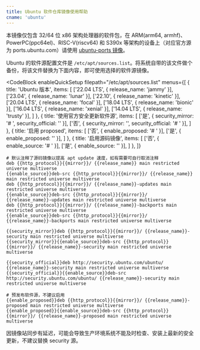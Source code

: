 ```yaml
---
title: Ubuntu 软件仓库镜像使用帮助
cname: 'ubuntu'
---
```


本镜像仅包含 32/64 位 x86 架构处理器的软件包，在 ARM(arm64, armhf)、PowerPC(ppc64el)、RISC-V(riscv64) 和 S390x 等架构的设备上（对应官方源为 ports.ubuntu.com）请使用 [ubuntu-ports 镜像](/ubuntu-ports/)。

Ubuntu 的软件源配置文件是 `/etc/apt/sources.list`。将系统自带的该文件做个备份，将该文件替换为下面内容，即可使用选择的软件源镜像。

<CodeBlock
  enableQuickSetup
  filepath="/etc/apt/sources.list"
  menus={[
    {
      title: 'Ubuntu 版本',
      items: [
        ['22.04 LTS', { release_name: 'jammy' }],
        ['23.04', { release_name: 'lunar' }],
        ['22.10', { release_name: 'kinetic' }],
        ['20.04 LTS', { release_name: 'focal' }],
        ['18.04 LTS', { release_name: 'bionic' }],
        ['16.04 LTS', { release_name: 'xenial' }],
        ['14.04 LTS', { release_name: 'trusty' }],
      ]
    },
    {
      title: '使用官方安全更新软件源',
      items: [
        ['是', { security_mirror: '# ', security_official: '' }],
        ['否', { security_mirror: '', security_official: '# ' }],
      ]
    },
    {
      title: '启用 proposed',
      items: [
        ['否', { enable_proposed: '# ' }],
        ['是', { enable_proposed: '' }],
      ]
    },
    {
      title: '启用源码镜像',
      items: [
        ['否', { enable_source: '# ' }],
        ['是', { enable_source: '' }],
      ]
    },
  ]}
>

```properties
# 默认注释了源码镜像以提高 apt update 速度，如有需要可自行取消注释
deb {{http_protocol}}{{mirror}}/ {{release_name}} main restricted universe multiverse
{{enable_source}}deb-src {{http_protocol}}{{mirror}}/ {{release_name}} main restricted universe multiverse
deb {{http_protocol}}{{mirror}}/ {{release_name}}-updates main restricted universe multiverse
{{enable_source}}deb-src {{http_protocol}}{{mirror}}/ {{release_name}}-updates main restricted universe multiverse
deb {{http_protocol}}{{mirror}}/ {{release_name}}-backports main restricted universe multiverse
{{enable_source}}deb-src {{http_protocol}}{{mirror}}/ {{release_name}}-backports main restricted universe multiverse

{{security_mirror}}deb {{http_protocol}}{{mirror}}/ {{release_name}}-security main restricted universe multiverse
{{security_mirror}}{{enable_source}}deb-src {{http_protocol}}{{mirror}}/ {{release_name}}-security main restricted universe multiverse

{{security_official}}deb http://security.ubuntu.com/ubuntu/ {{release_name}}-security main restricted universe multiverse
{{security_official}}{{enable_source}}deb-src http://security.ubuntu.com/ubuntu/ {{release_name}}-security main restricted universe multiverse

# 预发布软件源，不建议启用
{{enable_proposed}}deb {{http_protocol}}{{mirror}}/ {{release_name}}-proposed main restricted universe multiverse
{{enable_proposed}}{{enable_source}}deb-src {{http_protocol}}{{mirror}}/ {{release_name}}-proposed main restricted universe multiverse
```

</CodeBlock>

因镜像站同步有延迟，可能会导致生产环境系统不能及时检查、安装上最新的安全更新，不建议替换 security 源。
